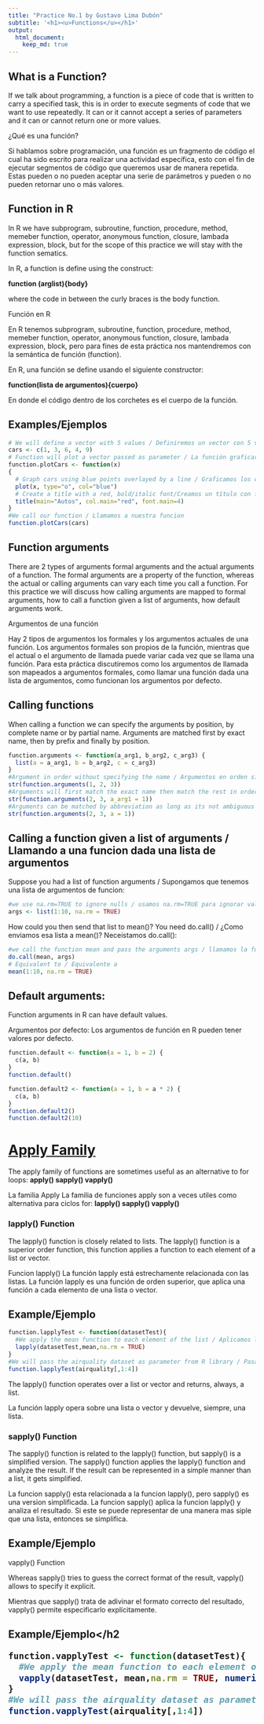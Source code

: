 ```yaml
---
title: "Practice No.1 by Gustavo Lima Dubón"
subtitle: '<h1><u>Functions</u></h1>'
output: 
  html_document:
    keep_md: true
---
```


<h2>What is a Function?</h2>


  If we talk about programming, a function is a piece of code that is written to carry a specified task, this is in order to execute segments of code that we want to use repeatedly. It can or it cannot accept a series of parameters and it can or cannot return one or more values.

¿Qué es una función?

  Si hablamos sobre programación, una función es un fragmento de código el cual ha sido escrito para realizar una actividad específica, esto con el fin de ejecutar segmentos de código que queremos usar de manera repetida. Estas pueden o no pueden aceptar una serie de parámetros y pueden o no pueden retornar uno o más valores.

<h2>Function in R</h2>

  In R we have subprogram, subroutine, function, procedure, method, memeber function, operator, anonymous function, closure, lambada expression, block, but for the scope of this practice we will stay with the function sematics.
  
  In R, a function is define using the construct:
  
  <b>function (arglist){body}</b>
  
  where the code in between the curly braces is the body function.

Función en R
  
  En R tenemos subprogram, subroutine, function, procedure, method, memeber function, operator, anonymous function, closure, lambada expression, block, pero para fines de esta práctica nos mantendremos con la semántica de función (function).
  
  En R, una función se define usando el siguiente constructor:
  
  <b>function(lista de argumentos){cuerpo}</b>
  
  En donde el código dentro de los corchetes es el cuerpo de la función.

<h2>Examples/Ejemplos</h2>
```r
# We will define a vector with 5 values / Definiremos un vector con 5 valores
cars <- c(1, 3, 6, 4, 9)
# Function will plot a vector passed as parameter / La función graficara un vector pasado como parámetro.
function.plotCars <- function(x) 
{
  # Graph cars using blue points overlayed by a line / Graficamos los carros usando puntos azules con una línea sobrepuesta.
  plot(x, type="o", col="blue")
  # Create a title with a red, bold/italic font/Creamos un título con fuente roja, negrita y cursiva.
  title(main="Autos", col.main="red", font.main=4)
}
#We call our function / Llamamos a nuestra funcion
function.plotCars(cars)
```
<h2>Function arguments</h2>

  There are 2 types of arguments formal arguments and the actual arguments of a function. The formal arguments are a property of the function, whereas the actual or calling arguments can vary each time you call a function. For this practice we will discuss how calling arguments are mapped to formal arguments, how to call a function given a list of arguments, how default arguments work.

Argumentos de una función

Hay 2 tipos de argumentos los formales y los argumentos actuales de una función. Los argumentos formales son propios de la función, mientras que el actual o el argumento de llamada puede variar cada vez que se llama una función. Para esta práctica discutiremos como los argumentos de llamada son mapeados a argumentos formales, como llamar una función dada una lista de argumentos, como funcionan los argumentos por defecto.

<h2>Calling functions</h2>
When calling a function we can specify the arguments by position, by complete name or by partial name. Arguments are matched first by exact name, then by prefix and finally by position.

```r
function.arguments <- function(a_arg1, b_arg2, c_arg3) {
  list(a = a_arg1, b = b_arg2, c = c_arg3)
}
#Argument in order without specifying the name / Argumentos en orden sin especificar el nombre
str(function.arguments(1, 2, 3))
#Arguments will first match the exact name then match the rest in order / Los argumentos primero se emparejan por nombre exacto y despues el resto por orden.
str(function.arguments(2, 3, a_arg1 = 1))
#Arguments can be matched by abbreviation as long as its not ambiguous / Los argumentos se pueden emparejar por abreviatura siempre y cuanto no sean ambiguos.
str(function.arguments(2, 3, a = 1))
```
<h2>Calling a function given a list of arguments / Llamando a una funcion dada una lista de argumentos</h2>

Suppose you had a list of function arguments / Supongamos que tenemos una lista de argumentos de funcion:
```r
#we use na.rm=TRUE to ignore nulls / usamos na.rm=TRUE para ignorar valores null
args <- list(1:10, na.rm = TRUE)
```
How could you then send that list to mean()? You need do.call() / ¿Como enviamos esa lista a mean()? Neceistamos do.call():
```r
#we call the function mean and pass the arguments args / llamamos la funcion mean y pasamos los argumentos args
do.call(mean, args)
# Equivalent to / Equivalente a
mean(1:10, na.rm = TRUE)

```
<h2>Default arguments:</h2>
Function arguments in R can have default values.

Argumentos por defecto:
Los argumentos de función en R pueden tener valores por defecto.

```r
function.default <- function(a = 1, b = 2) {
  c(a, b)
}
function.default()
```
```r
function.default2 <- function(a = 1, b = a * 2) {
  c(a, b)
}
function.default2()
function.default2(10)
```
<h1><u>Apply Family</u></h1>
The apply family of functions are sometimes useful as an alternative to for loops:
<b>apply() sapply() vapply()</b>

La familia Apply
La familia de funciones apply son a veces utiles como alternativa para ciclos for: 
<b>lapply() sapply() vapply()</b>

<h3>lapply() Function</h3>
The lapply() function is closely related to lists. The lapply() function is a superior order function, this function applies a function to each element of a list or vector.

Funcion lapply()
La función lapply está estrechamente relacionada con las listas. La función lapply es una función de orden superior, que aplica una función a cada elemento de una lista o vector.

<h2>Example/Ejemplo</h2>
```r
function.lapplyTest <- function(datasetTest){
  #We apply the mean function to each element of the list / Aplicamos la funcion mean a cada elemento de la lista
  lapply(datasetTest,mean,na.rm = TRUE)
}
#We will pass the airquality dataset as parameter from R library / Pasaremos como parametro el dataset airquality de la libreria de R
function.lapplyTest(airquality[,1:4])
```
The lapply() function operates over a list or vector and returns, always, a list.

La función lapply opera sobre una lista o vector y devuelve, siempre, una lista. 

<h3>sapply() Function</h3>
The sapply() function is related to the lapply() function, but sapply() is a simplified version. The sapply() function applies the lapply() function and analyze the result. If the result can be represented in a simple manner than a list, it gets simplified.

La funcion sapply() esta relacionada a la funcion lapply(), pero sapply() es una version simplificada. La funcion sapply() aplica la funcion lapply() y analiza el resultado. Si este se puede representar de una manera mas siple que una lista, entonces se simplifica.

<h2>Example/Ejemplo</h2
```r
function.sapplyTest <- function(datasetTest){
  #We apply the mean function to each element of the list / Aplicamos la funcion mean a cada elemento de la lista
  sapply(datasetTest,mean,na.rm = TRUE)
}
#We will pass the airquality dataset as parameter from R library / Pasaremos como parametro el dataset airquality de la libreria de R
function.sapplyTest(airquality[,1:4])
```

<h3>vapply() Function</h3>
Whereas sapply() tries to guess the correct format of the result, vapply() allows to specify it explicit.

Mientras que sapply() trata de adivinar el formato correcto del resultado, vapply() permite especificarlo explícitamente.

<h2>Example/Ejemplo</h2
```r
function.vapplyTest <- function(datasetTest){
  #We apply the mean function to each element of the list and specify the type of format / Aplicamos la funcion mean a cada elemento de la lista y especificamos el tipo de formato
  vapply(datasetTest, mean,na.rm = TRUE, numeric(1))
}
#We will pass the airquality dataset as parameter from R library / Pasaremos como parametro el dataset airquality de la libreria de R
function.vapplyTest(airquality[,1:4])
```





